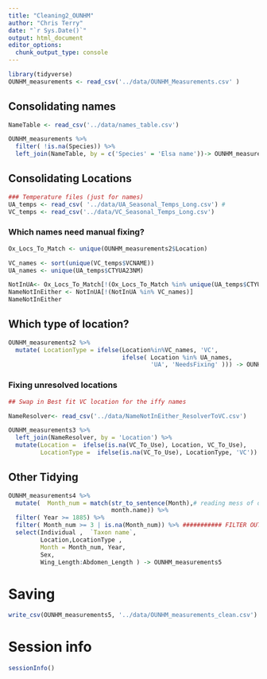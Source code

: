 ```yaml
---
title: "Cleaning2_OUNHM"
author: "Chris Terry"
date: "`r Sys.Date()`"
output: html_document
editor_options: 
  chunk_output_type: console
---
```


```r
library(tidyverse)
OUNHM_measurements <- read_csv('../data/OUNHM_Measurements.csv' )
```


## Consolidating names

```r
NameTable <- read_csv('../data/names_table.csv')

OUNHM_measurements %>%
  filter( !is.na(Species)) %>%
  left_join(NameTable, by = c('Species' = 'Elsa name'))-> OUNHM_measurements2
```

## Consolidating Locations

```r
### Temperature files (just for names)
UA_temps <- read_csv( '../data/UA_Seasonal_Temps_Long.csv') #  
VC_temps <- read_csv('../data/VC_Seasonal_Temps_Long.csv')
```

### Which names need manual fixing?
```r
Ox_Locs_To_Match <- unique(OUNHM_measurements2$Location)  

VC_names <- sort(unique(VC_temps$VCNAME))
UA_names <- unique(UA_temps$CTYUA23NM)

NotInUA<- Ox_Locs_To_Match[!(Ox_Locs_To_Match %in% unique(UA_temps$CTYUA23NM))]
NameNotInEither <- NotInUA[!(NotInUA %in% VC_names)]
NameNotInEither
```

## Which type of location?

```R
OUNHM_measurements2 %>%
  mutate( LocationType = ifelse(Location%in%VC_names, 'VC',
                                ifelse( Location %in% UA_names, 
                                        'UA', 'NeedsFixing' ))) -> OUNHM_measurements3
```

### Fixing unresolved locations

```r
## Swap in Best fit VC location for the iffy names

NameResolver<- read_csv('../data/NameNotInEither_ResolverToVC.csv')

OUNHM_measurements3 %>% 
  left_join(NameResolver, by = 'Location') %>%
  mutate(Location =  ifelse(is.na(VC_To_Use), Location, VC_To_Use), 
         LocationType =  ifelse(is.na(VC_To_Use), LocationType, 'VC')) -> OUNHM_measurements4

```


## Other Tidying

```r

OUNHM_measurements4 %>%
  mutate(  Month_num = match(str_to_sentence(Month),# reading mess of different capitalisations
                             month.name)) %>%
  filter( Year >= 1885) %>%
  filter( Month_num >= 3 | is.na(Month_num)) %>% ########### FILTER OUT ALL from Jan and Feb
  select(Individual ,  `Taxon name`,
         Location,LocationType ,
         Month = Month_num, Year,
         Sex,
         Wing_Length:Abdomen_Length ) -> OUNHM_measurements5


```

# Saving

```r
write_csv(OUNHM_measurements5, '../data/OUNHM_measurements_clean.csv')
```

# Session info

```r
sessionInfo()
```


